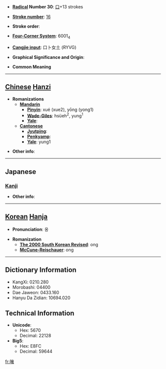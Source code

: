 * '''[[Wiktionary:Chinese radical index| Radical]] Number 30''': [[Wiktionary:Chinese radical index 口|口]]+13 strokes

* '''[[Wiktionary:Chinese total strokes index|Stroke number]]''': [[Wiktionary:Chinese total strokes index 16|16]]

* '''Stroke order''': 

* '''[[Wiktionary:Chinese four corner index|Four-Corner System]]''': 6001<sub>4</sub>

* '''[[Wiktionary:Chinese Cangjie index|Cangjie input]]''': 口卜女土 (RYVG)

* '''Graphical Significance and Origin''': 

* '''Common Meaning'''

----

== [[Chinese]] [[Hanzi]] ==

* '''Romanizations'''
** '''[[Mandarin]]'''
*** '''[[Pinyin]]''': xué (xue2), yōng (yong1)
*** '''[[Wade-Giles]]''': hsüeh<sup>2</sup>, yung<sup>1</sup>
*** '''[[Yale]]''': 
** '''[[Cantonese]]'''
*** '''[[Jyutping]]''':
*** '''[[Penkyamp]]''': 
*** '''[[Yale]]''': yung1

* '''Other info''': 

----

==Japanese==
===[[Kanji]]===
{{kanji|on readings=[[よう]] (yō), [[ゆ]] (yu)|kun readings=[[むつぶ]] (mutsubu), [[むせぶ]] (musebu)}}

* '''Other info''':  

----

== [[Korean]] [[Hanja]] ==

* '''Pronunciation''': 옹

* '''Romanization'''
** '''[[The 2000 South Korean Revised Romanization|The 2000 South Korean Revised]]''': ong
** '''[[McCune-Reischauer]]''': ong

----

== Dictionary Information ==

* KangXi: 0210.280
* Morobashi: 04400
* Dae Jaweon: 0433.160
* Hanyu Da Zidian: 10694.020

== Technical Information ==

* '''Unicode''':
** Hex: 5670
** Decimal: 22128
* '''Big5''':
** Hex: E8FC
** Decimal: 59644

[[fr:噰]]
